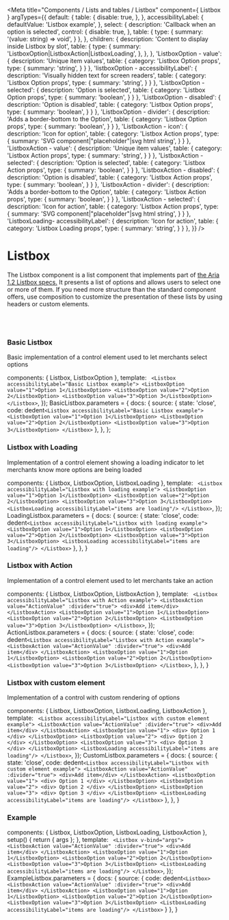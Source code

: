 

<Meta
  title="Components / Lists and tables / Listbox"
  component={ Listbox }
  argTypes={{
    default: {
      table: {
        disable: true,
      },
    },
    accessibilityLabel: {
      defaultValue: 'Listbox example',
    },
    select: {
      description: 'Callback when an option is selected',
      control: {
        disable: true,
      },
      table: {
        type: {
          summary: '(value: string) => void',
        }
      },
    },
    children: {
      description: 'Content to display inside Listbox by slot',
      table: {
        type: {
          summary: 'ListboxOption|ListboxAction|ListboxLoading',
        },
      },
    },
    'ListboxOption - value': {
      description: 'Unique item values',
      table: {
        category: 'Listbox Option props',
        type: {
          summary: 'string',
        }
      }
    },
    'listboxOption - accessibilityLabel': {
      description: 'Visually hidden text for screen readers',
      table: {
        category: 'Listbox Option props',
        type: {
          summary: 'string',
        }
      }
    },
    'ListboxOption - selected': {
      description: 'Option is selected',
      table: {
        category: 'Listbox Option props',
        type: {
          summary: 'boolean',
        }
      }
    },
    'ListboxOption - disabled': {
      description: 'Option is disabled',
      table: {
        category: 'Listbox Option props',
        type: {
          summary: 'boolean',
        }
      }
    },
    'ListboxOption - divider': {
      description: 'Adds a border-bottom to the Option',
      table: {
        category: 'Listbox Option props',
        type: {
          summary: 'boolean',
        }
      }
    },
    'ListboxAction - icon': {
      description: 'Icon for option',
      table: {
        category: 'Listbox Action props',
        type: {
          summary: 'SVG component|"placeholder"|svg html string',
        }
      }
    },
    'ListboxAction - value': {
      description: 'Unique item values',
      table: {
        category: 'Listbox Action props',
        type: {
          summary: 'string',
        }
      }
    },
    'ListboxAction - selected': {
      description: 'Option is selected',
      table: {
        category: 'Listbox Action props',
        type: {
          summary: 'boolean',
        }
      }
    },
    'ListboxAction - disabled': {
      description: 'Option is disabled',
      table: {
        category: 'Listbox Action props',
        type: {
          summary: 'boolean',
        }
      }
    },
    'ListboxAction - divider': {
      description: 'Adds a border-bottom to the Option',
      table: {
        category: 'Listbox Action props',
        type: {
          summary: 'boolean',
        }
      }
    },
    'ListboxAction - selected': {
      description: 'Icon for action',
      table: {
        category: 'Listbox Action props',
        type: {
          summary: 'SVG component|"placeholder"|svg html string',
        }
      }
    },
    'ListboxLoading- accessibilityLabel': {
      description: 'Icon for action',
      table: {
        category: 'Listbox Loading props',
        type: {
          summary: 'string',
        }
      }
    },
  }}
/>

# Listbox

The Listbox component is a list component that implements part of [the Aria 1.2 Listbox specs.](https://www.w3.org/TR/wai-aria-practices-1.2/#Listbox)
It presents a list of options and allows users to select one or more of them.
If you need more structure than the standard component offers, use composition to customize the presentation of these lists by using headers or custom elements.

<br/><br/>

### Basic Listbox

Basic implementation of a control element used to let merchants select options

  components: { Listbox, ListboxOption },
  template: `
  <Listbox accessibilityLabel="Basic Listbox example">
    <ListboxOption value="1">Option 1</ListboxOption>
    <ListboxOption value="2">Option 2</ListboxOption>
    <ListboxOption value="3">Option 3</ListboxOption>
  </Listbox>`,
});
BasicListbox.parameters = {
  docs: {
    source: {
      state: 'close',
      code: dedent`
      <Listbox accessibilityLabel="Basic Listbox example">
        <ListboxOption value="1">Option 1</ListboxOption>
        <ListboxOption value="2">Option 2</ListboxOption>
        <ListboxOption value="3">Option 3</ListboxOption>
      </Listbox>
      `
    },
  },
};

<Canvas>
  <Story story={BasicListbox} name="Basic Listbox"></Story>
</Canvas>

### Listbox with Loading

Implementation of a control element showing a loading indicator to let merchants know more options are being loaded

  components: { Listbox, ListboxOption, ListboxLoading },
  template: `
  <Listbox accessibilityLabel="Listbox with loading example">
    <ListboxOption value="1">Option 1</ListboxOption>
    <ListboxOption value="2">Option 2</ListboxOption>
    <ListboxOption value="3">Option 3</ListboxOption>
    <ListboxLoading accessibilityLabel="items are loading"/>
  </Listbox>`,
});
LoadingListbox.parameters = {
  docs: {
    source: {
      state: 'close',
      code: dedent`
      <Listbox accessibilityLabel="Listbox with loading example">
        <ListboxOption value="1">Option 1</ListboxOption>
        <ListboxOption value="2">Option 2</ListboxOption>
        <ListboxOption value="3">Option 3</ListboxOption>
        <ListboxLoading accessibilityLabel="items are loading"/>
      </Listbox>
      `
    },
  },
}

<Canvas>
  <Story story={LoadingListbox} name="Listbox with Loading"></Story>
</Canvas>

### Listbox with Action

Implementation of a control element used to let merchants take an action

  components: { Listbox, ListboxOption, ListboxAction },
  template: `
  <Listbox accessibilityLabel="Listbox with Action example">
    <ListboxAction value="ActionValue" :divider="true">
      <div>Add item</div>
    </ListboxAction>
    <ListboxOption value="1">Option 1</ListboxOption>
    <ListboxOption value="2">Option 2</ListboxOption>
    <ListboxOption value="3">Option 3</ListboxOption>
  </Listbox>`,
});
ActionListbox.parameters = {
  docs: {
    source: {
      state: 'close',
      code: dedent`
      <Listbox accessibilityLabel="Listbox with Action example">
        <ListboxAction value="ActionValue" :divider="true">
          <div>Add item</div>
        </ListboxAction>
        <ListboxOption value="1">Option 1</ListboxOption>
        <ListboxOption value="2">Option 2</ListboxOption>
        <ListboxOption value="3">Option 3</ListboxOption>
      </Listbox>
      `,
    },
  },
}

<Canvas>
  <Story story={ActionListbox} name="Listbox with Action"></Story>
</Canvas>

### Listbox with custom element

Implementation of a control with custom rendering of options

  components: { Listbox, ListboxOption, ListboxLoading, ListboxAction },
  template: `
  <Listbox accessibilityLabel="Listbox with custom element example">
    <ListboxAction value="ActionValue" :divider="true">
      <div>Add item</div>
    </ListboxAction>
    <ListboxOption value="1">
      <div>
        Option 1
      </div>
    </ListboxOption>
    <ListboxOption value="2">
      <div>
        Option 2
      </div>
    </ListboxOption>
    <ListboxOption value="3">
      <div>
        Option 3
      </div>
    </ListboxOption>
    <ListboxLoading accessibilityLabel="items are loading"/>
  </Listbox>`,
});
CustomListbox.parameters = {
  docs: {
    source: {
      state: 'close',
      code: dedent`
      <Listbox accessibilityLabel="Listbox with custom element example">
        <ListboxAction value="ActionValue" :divider="true">
          <div>Add item</div>
        </ListboxAction>
        <ListboxOption value="1">
          <div>
            Option 1
          </div>
        </ListboxOption>
        <ListboxOption value="2">
          <div>
            Option 2
          </div>
        </ListboxOption>
        <ListboxOption value="3">
          <div>
            Option 3
          </div>
        </ListboxOption>
        <ListboxLoading accessibilityLabel="items are loading"/>
      </Listbox>
      `
    },
  },
}

<Canvas>
  <Story story={CustomListbox} name="Listbox with custom element"></Story>
</Canvas>

### Example

  components: { Listbox, ListboxOption, ListboxLoading, ListboxAction },
  setup() { return { args }; },
  template: `
  <Listbox v-bind="args">
    <ListboxAction value="ActionValue" :divider="true">
      <div>Add item</div>
    </ListboxAction>
    <ListboxOption value="1">Option 1</ListboxOption>
    <ListboxOption value="2">Option 2</ListboxOption>
    <ListboxOption value="3">Option 3</ListboxOption>
    <ListboxLoading accessibilityLabel="items are loading"/>
  </Listbox>`,
});
ExampleListbox.parameters = {
  docs: {
    source: {
      code: dedent`
      <Listbox>
        <ListboxAction value="ActionValue" :divider="true">
          <div>Add item</div>
        </ListboxAction>
        <ListboxOption value="1">Option 1</ListboxOption>
        <ListboxOption value="2">Option 2</ListboxOption>
        <ListboxOption value="3">Option 3</ListboxOption>
        <ListboxLoading accessibilityLabel="items are loading"/>
      </Listbox>
      `
    }
  },
}

<Canvas>
  <Story story={ExampleListbox} name="Example" height="180px"></Story>
</Canvas>

<ArgsTable story="Example"/>
